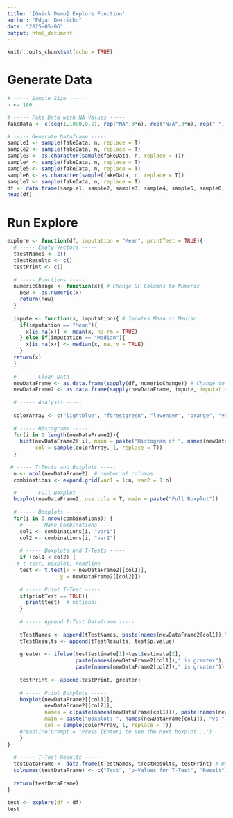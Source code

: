 ---
title: '[Quick Demo] Explore Function'
author: "Edgar Derricho"
date: "2025-05-06"
output: html_document
---

```{r setup, include=FALSE}
knitr::opts_chunk$set(echo = TRUE)
```

# Generate Data
```{r}
# ----- Sample Size -----
n <- 100

# ----- Fake Data with NA Values -----
fakeData <- c(seq(1,1000,0.2), rep("NA",3*n), rep("N/A",3*n), rep(" ", 3*n))

# ----- Generate Dataframe -----
sample1 <- sample(fakeData, n, replace = T)
sample2 <- sample(fakeData, n, replace = T)
sample3 <- as.character(sample(fakeData, n, replace = T))
sample4 <- sample(fakeData, n, replace = T)
sample5 <- sample(fakeData, n, replace = T)
sample6 <- as.character(sample(fakeData, n, replace = T))
sample7 <- sample(fakeData, n, replace = T)
df <- data.frame(sample1, sample2, sample3, sample4, sample5, sample6, sample7)
head(df)
```

# Run Explore
```{r}
explore <- function(df, imputation = "Mean", printTest = TRUE){
  # ----- Empty Vectors -----
  tTestNames <- c()
  tTestResults <- c()
  testPrint <- c()
  
  # ----- Functions -----
  numericChange <- function(x){ # Change DF Columns to Numeric
    new <- as.numeric(x)
    return(new)
  }
  
  impute <- function(x, imputation){ # Imputes Mean or Median
    if(imputation == "Mean"){
      x[is.na(x)] <- mean(x, na.rm = TRUE)
    } else if(imputation == "Median"){
      x[is.na(x)] <- median(x, na.rm = TRUE)
    }
  return(x)
  }
  
  # ----- Clean Data -----
  newDataFrame <- as.data.frame(sapply(df, numericChange)) # Change to Numeric
  newDataFrame2 <- as.data.frame(sapply(newDataFrame, impute, imputation = imputation))
  
  # ----- Analysis -----
  
  colorArray <- c("lightblue", "forestgreen", "lavender", "orange", "yellow", "turquoise", "red")
  
  # ----- Histograms -----
  for(i in 1:length(newDataFrame2)){
    hist(newDataFrame2[,i], main = paste("Histogram of ", names(newDataFrame2[i])),
         col = sample(colorArray, 1, replace = T))
  }
  
 # ----- T-Tests and Boxplots -----
  n <- ncol(newDataFrame2)  # number of columns
  combinations <- expand.grid(var1 = 1:n, var2 = 1:n)

  # ----- Full Boxplot -----
  boxplot(newDataFrame2, use.cols = T, main = paste("Full Boxplot"))
  
  # ----- Boxplots -----
  for(i in 1:nrow(combinations)) {
    # ----- Make Combinations -----
    col1 <- combinations[i, "var1"]
    col2 <- combinations[i, "var2"]
  
    # ----- Boxplots and T-Tests -----
    if (col1 < col2) {
   # t-test, boxplot, readline
    test <- t.test(x = newDataFrame2[[col1]],
                 y = newDataFrame2[[col2]])
  
    # ----- Print T-Test -----
    if(printTest == TRUE){
      print(test)  # optional
    }
  
    # ----- Append T-Test Dataframe -----
    
    tTestNames <- append(tTestNames, paste(names(newDataFrame2[col1]),"and",names(newDataFrame2[col2])))
    tTestResults <- append(tTestResults, test$p.value)
    
    greater <- ifelse(test$estimate[1]>test$estimate[2],
                      paste(names(newDataFrame2[col1])," is greater"),
                      paste(names(newDataFrame2[col2])," is greater"))
    
    testPrint <- append(testPrint, greater)
    
    # ----- Print Boxplots -----
    boxplot(newDataFrame2[[col1]],
            newDataFrame2[[col2]],
            names = c(paste(names(newDataFrame[col1])), paste(names(newDataFrame[col2]))),
            main = paste("Boxplot: ", names(newDataFrame[col1]), "vs ", names(newDataFrame[col2])),
            col = sample(colorArray, 1, replace = T))
    #readline(prompt = "Press [Enter] to see the next boxplot...")
    }
}
  
  # ----- T-Test Results -----
  testDataFrame <- data.frame(tTestNames, tTestResults, testPrint) # Data Frame of Results
  colnames(testDataFrame) <- c("Test", "p-Values for T-Test", "Result") # Change Names
  
  return(testDataFrame)
}

test <- explore(df = df)
test
```

